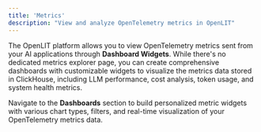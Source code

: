 ```yaml
---
title: 'Metrics'
description: "View and analyze OpenTelemetry metrics in OpenLIT"
---
```


The OpenLIT platform allows you to view OpenTelemetry metrics sent from your AI applications through **Dashboard Widgets**. While there's no dedicated metrics explorer page, you can create comprehensive dashboards with customizable widgets to visualize the metrics data stored in ClickHouse, including LLM performance, cost analysis, token usage, and system health metrics.

Navigate to the **Dashboards** section to build personalized metric widgets with various chart types, filters, and real-time visualization of your OpenTelemetry metrics data.